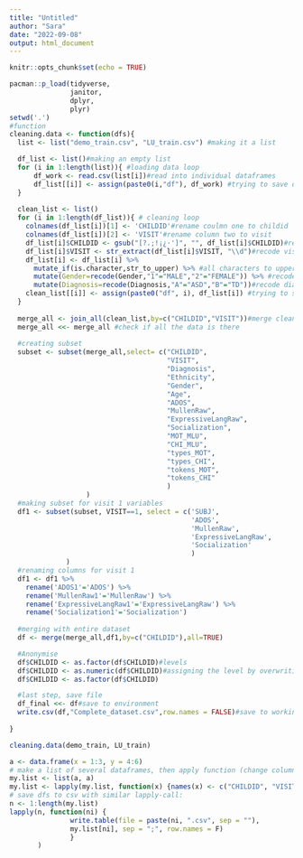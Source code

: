 ```yaml
---
title: "Untitled"
author: "Sara"
date: "2022-09-08"
output: html_document
---
```


```r
knitr::opts_chunk$set(echo = TRUE)
```

```r
pacman::p_load(tidyverse,
               janitor,
               dplyr,
               plyr)
setwd('.')
#function
cleaning.data <- function(dfs){
  list <- list("demo_train.csv", "LU_train.csv") #making it a list

  df_list <- list()#making an empty list
  for (i in 1:length(list)){ #loading data loop
      df_work <- read.csv(list[i])#read into individual dataframes
      df_list[[i]] <- assign(paste0(i,"df"), df_work) #trying to save dataframe name under a new name in list
  }
  
  clean_list <- list()
  for (i in 1:length(df_list)){ # cleaning loop
    colnames(df_list[i])[1] <- 'CHILDID'#rename coulmn one to childid                           
    colnames(df_list[i])[2] <- 'VISIT'#rename column two to visit
    df_list[i]$CHILDID <- gsub("[?.;!¡¿·']", "", df_list[i]$CHILDID)#remove weird characters from UD
    df_list[i]$VISIT <- str_extract(df_list[i]$VISIT, "\\d")#recode visit til numeric
    df_list[i] <- df_list[i] %>% 
      mutate_if(is.character,str_to_upper) %>% #all characters to upper
      mutate(Gender=recode(Gender,"1"="MALE","2"="FEMALE")) %>% #recode gender
      mutate(Diagnosis=recode(Diagnosis,"A"="ASD","B"="TD"))#recode diagnosis
    clean_list[[i]] <- assign(paste0("df", i), df_list[i]) #trying to save dataframe name under a new name in list
  }
    
  merge_all <- join_all(clean_list,by=c("CHILDID","VISIT"))#merge clean dataframes
  merge_all <<- merge_all #check if all the data is there
    
  #creating subset
  subset <- subset(merge_all,select= c("CHILDID",
                                       "VISIT",
                                       "Diagnosis",
                                       "Ethnicity",
                                       "Gender",
                                       "Age",
                                       "ADOS",
                                       "MullenRaw",
                                       "ExpressiveLangRaw",
                                       "Socialization",
                                       "MOT_MLU",
                                       "CHI_MLU",
                                       "types_MOT",
                                       "types_CHI",
                                       "tokens_MOT",
                                       "tokens_CHI"
                                       )
                   )
  #making subset for visit 1 variables
  df1 <- subset(subset, VISIT==1, select = c('SUBJ',
                                             'ADOS',
                                             'MullenRaw',
                                             'ExpressiveLangRaw',
                                             'Socialization'
                                             )
              )
  #renaming columns for visit 1
  df1 <- df1 %>% 
    rename('ADOS1'='ADOS') %>% 
    rename('MullenRaw1'='MullenRaw') %>% 
    rename('ExpressiveLangRaw1'='ExpressiveLangRaw') %>% 
    rename('Socialization1'='Socialization')
  
  #merging with entire dataset
  df <- merge(merge_all,df1,by=c("CHILDID"),all=TRUE)

  #Anonymise
  df$CHILDID <- as.factor(df$CHILDID)#levels 
  df$CHILDID <- as.numeric(df$CHILDID)#assigning the level by overwriting the id.
  df$CHILDID <- as.factor(df$CHILDID)

  #last step, save file
  df_final <<- df#save to environment
  write.csv(df,"Complete_dataset.csv",row.names = FALSE)#save to working directory
  
}

cleaning.data(demo_train, LU_train)
```
```r
a <- data.frame(x = 1:3, y = 4:6)
# make a list of several dataframes, then apply function (change column names, e.g.):
my.list <- list(a, a)
my.list <- lapply(my.list, function(x) {names(x) <- c("CHILDID", "VISIT") ; return(x)})
# save dfs to csv with similar lapply-call:
n <- 1:length(my.list)
lapply(n, function(ni) {
               write.table(file = paste(ni, ".csv", sep = ""), 
               my.list[ni], sep = ";", row.names = F)
               }
       )
```

